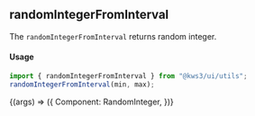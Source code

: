 
<Version />

<Meta title="Utils/2. Examples/RandomInteger" />

## randomIntegerFromInterval

The `randomIntegerFromInterval` returns random integer.

#### Usage

```js
import { randomIntegerFromInterval } from "@kws3/ui/utils";
randomIntegerFromInterval(min, max);
```

<Story name="RandomInteger" args={{}}>
  {(args) => ({
    Component: RandomInteger,
  })}
</Story>
